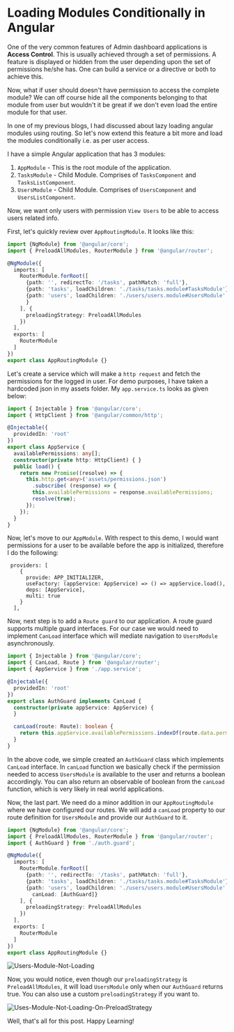 # Loading Modules Conditionally in Angular

One of the very common features of Admin dashboard applications is **Access Control**. 
This is usually achieved through a set of permissions. A feature is displayed or hidden from the user depending upon the set of permissions he/she has.
One can build a service or a directive or both to achieve this.

Now, what if user should doesn't have permission to access the complete module? We can off course hide 
all the components belonging to that module from user but wouldn't it be great if we don't even load the 
entire module for that user.

In one of my previous blogs, I had discussed about lazy loading angular modules using routing. 
So let's now extend this feature a bit more and load the modules conditionally i.e. as per user access.

I have a simple Angular application that has 3 modules:

1. `AppModule` - This is the root module of the application.
2. `TasksModule` - Child Module. Comprises of `TasksComponent` and `TasksListComponent`.
3. `UsersModule` - Child Module. Comprises of `UsersComponent` and `UsersListComponent`.

Now, we want only users with permission `View Users` to be able to access users related info.

First, let's quickly review over `AppRoutingModule`. It looks like this:

```TypeScript
import {NgModule} from '@angular/core';
import { PreloadAllModules, RouterModule } from '@angular/router';

@NgModule({
  imports: [
    RouterModule.forRoot([
      {path: '', redirectTo: '/tasks', pathMatch: 'full'},
      {path: 'tasks', loadChildren: './tasks/tasks.module#TasksModule'},
      {path: 'users', loadChildren: './users/users.module#UsersModule', data: {permission: 'View Users'}
      }
    ], {
      preloadingStrategy: PreloadAllModules
    })
  ],
  exports: [
    RouterModule
  ]
})
export class AppRoutingModule {}
```

Let's create a service which will make a `http request` and fetch the permissions for the logged in user.
For demo purposes, I have taken a hardcoded json in my assets folder. My `app.service.ts` looks as given below:

```TypeScript
import { Injectable } from '@angular/core';
import { HttpClient } from '@angular/common/http';

@Injectable({
  providedIn: 'root'
})
export class AppService {
  availablePermissions: any[];
  constructor(private http: HttpClient) { }
  public load() {
    return new Promise((resolve) => {
      this.http.get<any>('assets/permissions.json')
        .subscribe( (response) => {
        this.availablePermissions = response.availablePermissions;
        resolve(true);
      });
    });
  }
}
```

Now, let's move to our `AppModule`. With respect to this demo, I would want permissions for a user to be 
available before the app is initialized, therefore I do the following:

```
 providers: [
    {
      provide: APP_INITIALIZER,
      useFactory: (appService: AppService) => () => appService.load(),
      deps: [AppService],
      multi: true
    }
  ],
 ```
 
Now, next step is to add a `Route guard` to our application. A route guard supports multiple guard interfaces.
For our case we would need to implement `CanLoad` interface which will mediate navigation to `UsersModule` asynchronously.

```TypeScript
import { Injectable } from '@angular/core';
import { CanLoad, Route } from '@angular/router';
import { AppService } from './app.service';

@Injectable({
  providedIn: 'root'
})
export class AuthGuard implements CanLoad {
  constructor(private appService: AppService) {
  }

  canLoad(route: Route): boolean {
    return this.appService.availablePermissions.indexOf(route.data.permission) !== -1;
  }
}
```

In the above code, we simple created an `AuthGuard` class which implements `CanLoad` interface. In `canLoad` 
function we basically check if the permission needed to access `UsersModule` is available to the user and returns 
a boolean accordingly. You can also return an observable of boolean from the `canLoad` function, which is very
likely in real world applications.

Now, the last part. We need do a minor addition in our `AppRoutingModule` where we have configured our routes.
We will add a `canLoad` property to our route definition for `UsersModule` and provide our `AuthGuard` to it.

```TypeScript
import {NgModule} from '@angular/core';
import { PreloadAllModules, RouterModule } from '@angular/router';
import { AuthGuard } from './auth.guard';

@NgModule({
  imports: [
    RouterModule.forRoot([
      {path: '', redirectTo: '/tasks', pathMatch: 'full'},
      {path: 'tasks', loadChildren: './tasks/tasks.module#TasksModule'},
      {path: 'users', loadChildren: './users/users.module#UsersModule', data: {permission: 'View Users'},
        canLoad: [AuthGuard]}
    ], {
      preloadingStrategy: PreloadAllModules
    })
  ],
  exports: [
    RouterModule
  ]
})
export class AppRoutingModule {}
```

![Users-Module-Not-Loading](https://raw.githubusercontent.com/NamitaMalik/Loading-modules-conditionally-in-Angular/master/src/assets/Preloaded_Module.gif)

Now, you would notice, even though our `preloadingStrategy` is `PreloadAllModules`, it will load `UsersModule` 
only when our `AuthGuard` returns true. You can also use a custom `preloadingStrategy` if you want to.

![Uses-Module-Not-Loading-On-PreloadStrategy](https://raw.githubusercontent.com/NamitaMalik/Loading-modules-conditionally-in-Angular/master/src/assets/Preloaded_Module.gif)

Well, that's all for this post. Happy Learning!
